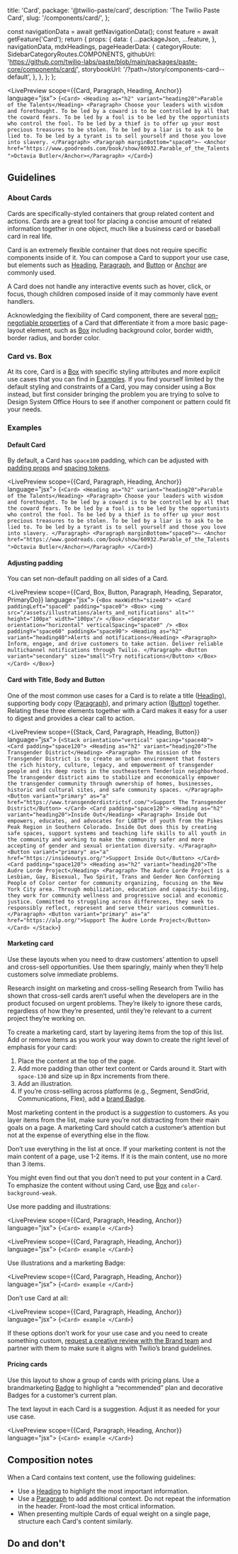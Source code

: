   title: 'Card',
  package: '@twilio-paste/card',
  description: 'The Twilio Paste Card',
  slug: '/components/card/',
};




  const navigationData = await getNavigationData();
  const feature = await getFeature('Card');
  return {
    props: {
      data: {
        ...packageJson,
        ...feature,
      },
      navigationData,
      mdxHeadings,
      pageHeaderData: {
        categoryRoute: SidebarCategoryRoutes.COMPONENTS,
        githubUrl: 'https://github.com/twilio-labs/paste/blob/main/packages/paste-core/components/card/',
        storybookUrl: '/?path=/story/components-card--default',
      },
    },
  };
};

<LivePreview scope={{Card, Paragraph, Heading, Anchor}} language="jsx">
  {`<Card>
  <Heading as="h2" variant="heading20">Parable of the Talents</Heading>
  <Paragraph>
    Choose your leaders with wisdom and forethought. To be led by a coward is to be controlled by all that the coward fears. To be led by a fool is to be led
    by the opportunists who control the fool. To be led by a thief is to offer up your most precious treasures to be stolen. To be led by a liar is to ask to be
    lied to. To be led by a tyrant is to sell yourself and those you love into slavery.
  </Paragraph>
  <Paragraph marginBottom="space0">— <Anchor href="https://www.goodreads.com/book/show/60932.Parable_of_the_Talents">Octavia Butler</Anchor></Paragraph>
</Card>`}
</LivePreview>

## Guidelines

### About Cards

Cards are specifically-styled containers that group related content and actions. Cards are a great tool for placing a concise amount of related information together in one object, much like a business card or baseball card in real life.

Card is an extremely flexible container that does not require specific components inside of it. You can compose a Card to support your use case, but elements such as [Heading](/components/heading), [Paragraph](/components/paragraph), and [Button](/components/button) or [Anchor](/components/anchor) are commonly used.

A Card does not handle any interactive events such as hover, click, or focus, though children composed inside of it may commonly have event handlers.

Acknowledging the flexibility of Card component, there are several [non-negotiable properties](#anatomy) of a Card that differentiate it from a more basic page-layout element, such as [Box](/primitives/box) including background color, border width, border radius, and border color.

### Card vs. Box

At its core, Card is a [Box](/primitives/box) with specific styling attributes and more explicit use cases that you can find in [Examples](#examples).
If you find yourself limited by the default styling and constraints of a Card, you may consider using a Box instead,
but first consider bringing the problem you are trying to solve
to Design System Office Hours to see if another component or pattern could fit your needs.

### Examples

#### Default Card

By default, a Card has `space100` padding, which can be adjusted with [padding props](/components/card/api#card) and [spacing tokens](/tokens/list#spacings).

<LivePreview scope={{Card, Paragraph, Heading, Anchor}} language="jsx">
  {`<Card>
  <Heading as="h2" variant="heading20">Parable of the Talents</Heading>
  <Paragraph>
    Choose your leaders with wisdom and forethought. To be led by a coward is to be controlled by all that the coward fears. To be led by a fool is to be led
    by the opportunists who control the fool. To be led by a thief is to offer up your most precious treasures to be stolen. To be led by a liar is to ask to be
    lied to. To be led by a tyrant is to sell yourself and those you love into slavery.
  </Paragraph>
  <Paragraph marginBottom="space0">— <Anchor href="https://www.goodreads.com/book/show/60932.Parable_of_the_Talents">Octavia Butler</Anchor></Paragraph>
</Card>`}
</LivePreview>

#### Adjusting padding

You can set non-default padding on all sides of a Card.

<LivePreview scope={{Card, Box, Button, Paragraph, Heading, Separator, PrimaryDo}} language="jsx">
  {`<Box maxWidth="size40">
  <Card paddingLeft="space0" padding="space0">
    <Box>
      <img src="/assets/illustrations/alerts_and_notifications" alt="" height="100px" width="100px"/>
    </Box>
    <Separator orientation="horizontal" verticalSpacing="space0" />
    <Box paddingY="space60" paddingX="space90">
      <Heading as="h2" variant="heading40">Alerts and notifications</Heading>
      <Paragraph>
        Inform, engage, and drive customers to take action. Deliver reliable multichannel notifications through Twilio.
      </Paragraph>
      <Button variant="secondary" size="small">Try notifications</Button>
    </Box>
  </Card>
</Box>`}
</LivePreview>

#### Card with Title, Body and Button

One of the most common use cases for a Card is to relate a title ([Heading](/components/heading)), supporting body copy ([Paragraph](/components/paragraph)),
and primary action ([Button](/components/button)) together. Relating these three elements together with a Card makes it easy for a user to
digest and provides a clear call to action.

<LivePreview scope={{Stack, Card, Paragraph, Heading, Button}} language="jsx">
  {`<Stack orientation="vertical" spacing="space40">
    <Card padding="space120">
      <Heading as="h2" variant="heading20">The Transgender District</Heading>
      <Paragraph>
        The mission of the Transgender District is to create an urban environment that fosters the rich history, culture, legacy, and empowerment of transgender
        people and its deep roots in the southeastern Tenderloin neighborhood. The transgender district aims to stabilize and economically empower the transgender
        community through ownership of homes, businesses, historic and cultural sites, and safe community spaces.
      </Paragraph>
      <Button variant="primary" as="a" href="https://www.transgenderdistrictsf.com/">Support The Transgender District</Button>
    </Card>
    <Card padding="space120">
      <Heading as="h2" variant="heading20">Inside Out</Heading>
      <Paragraph>
        Inside Out empowers, educates, and advocates for LGBTQ+ of youth from the Pikes Peak Region in Southern Colorado. Inside Out does this by creating safe spaces,
        support systems and teaching life skills to all youth in the community and working to make the community safer and more accepting of gender and sexual orientation
        diversity.
      </Paragraph>
      <Button variant="primary" as="a" href="https://insideoutys.org/">Support Inside Out</Button>
    </Card>
    <Card padding="space120">
      <Heading as="h2" variant="heading20">The Audre Lorde Project</Heading>
      <Paragraph>
        The Audre Lorde Project is a Lesbian, Gay, Bisexual, Two Spirit, Trans and Gender Non Conforming People of Color center for community organizing, focusing on
        the New York City area. Through mobilization, education and capacity-building, they work for community wellness and progressive social and economic justice. Committed
        to struggling across differences, they seek to responsibly reflect, represent and serve their various communities.
      </Paragraph>
      <Button variant="primary" as="a" href="https://alp.org/">Support The Audre Lorde Project</Button>
    </Card>
  </Stack>`}
</LivePreview>

#### Marketing card

Use these layouts when you need to draw customers’ attention to upsell and cross-sell opportunities. Use them sparingly, mainly when they’ll help customers solve immediate problems.

<Callout variant="neutral" marginY="space70">
  <CalloutHeading as="h5">Research insight on marketing and cross-selling</CalloutHeading>
  <CalloutText>
    Research from Twilio has shown that cross-sell cards aren’t useful when the developers are in the product focused on urgent problems. They’re likely to ignore these cards, regardless of how they’re presented, until they’re relevant to a current project they’re working on.
  </CalloutText>
</Callout>

To create a marketing card, start by layering items from the top of this list. Add or remove items as you work your way down to create the right level of emphasis for your card:

1. Place the content at the top of the page.
2. Add more padding than other text content or Cards around it. Start with `space-130` and size up in 8px increments from there.
3. Add an illustration.
4. If you’re cross-selling across platforms (e.g., Segment, SendGrid, Communications, Flex), add a [brand Badge](/components/badge#brand).

Most marketing content in the product is a _suggestion_ to customers. As you layer items from the list, make sure you’re not distracting from their main goals on a page. A marketing Card should catch a customer’s attention but not at the expense of everything else in the flow.

Don’t use everything in the list at once. If your marketing content is not the main content of a page, use 1-2 items. If it is the main content, use no more than 3 items.

You might even find out that you don’t need to put your content in a Card. To emphasize the content without using Card, use [Box](/primitives/box) and `color-background-weak`.

Use more padding and illustrations:

<LivePreview scope={{Card, Paragraph, Heading, Anchor}} language="jsx">
  {`<Card>
  example
</Card>`}
</LivePreview>

<LivePreview scope={{Card, Paragraph, Heading, Anchor}} language="jsx">
  {`<Card>
  example
</Card>`}
</LivePreview>

Use illustrations and a marketing Badge:

<LivePreview scope={{Card, Paragraph, Heading, Anchor}} language="jsx">
  {`<Card>
  example
</Card>`}
</LivePreview>

Don’t use Card at all:

<LivePreview scope={{Card, Paragraph, Heading, Anchor}} language="jsx">
  {`<Card>
  example
</Card>`}
</LivePreview>

If these options don’t work for your use case and you need to create something custom, [request a creative review with the Brand team](https://library.twilio.com/guidelines/guide/9306890b-4bde-4210-bb35-2a566890e47a/page/db009ba3-57e3-4e04-bfe3-efc5d38860d1) and partner with them to make sure it aligns with Twilio’s brand guidelines.

#### Pricing cards

Use this layout to show a group of cards with pricing plans. Use a brandmarketing [Badge](/components/badge#brand) to highlight a “recommended” plan and decorative Badges for a customer’s current plan.

The text layout in each Card is a suggestion. Adjust it as needed for your use case.

<LivePreview scope={{Card, Paragraph, Heading, Anchor}} language="jsx">
  {`<Card>
  example
</Card>`}
</LivePreview>

## Composition notes

When a Card contains text content, use the following guidelines:

- Use a [Heading](/components/heading) to highlight the most important information.
- Use a [Paragraph](/components/paragraph) to add additional context. Do not repeat the information in the header. Front-load the most critical information.
- When presenting multiple Cards of equal weight on a single page, structure each Card's content similarly.

## Do and don't

<DoDont>
  <Do
    title="Do"
    body="Have a clear call to action when including Buttons. Avoid including more than one primary and one secondary button."
    preview={false}
  >
    <Image src={PrimaryDo} alt="" fill />
  </Do>
  <Dont title="Don't" body="Don’t put multiple primary actions in a Card" preview={false}>
    <Image src={PrimaryDont} alt="" fill />
  </Dont>
</DoDont>

<DoDont>
  <Do
    title="Do"
    body="Use a Heading in your Card that appropriately reflects the information architecture of the page."
    preview={false}
  >
    <Image src={HeadingDo} alt="" fill />
  </Do>
  <Dont title="Don't" body="Don’t use Cards to highlight multiple primary actions on a single page." preview={false}>
    <Image src={MultipleDont} alt="" fill />
  </Dont>
</DoDont>

<DoDont>
  <Do title="Do" body="Use a Heading to set a clear expectation on the Card’s purpose." preview={false} />
  <Dont title="Don't" body="Don’t place multiple Heading components in a single Card." preview={false} />
</DoDont>

<DoDont>
  <Do
    title="Do"
    body="Use a consistent location on the bottom of the Card for primary actions or next steps."
    preview={false}
  />

</DoDont>
